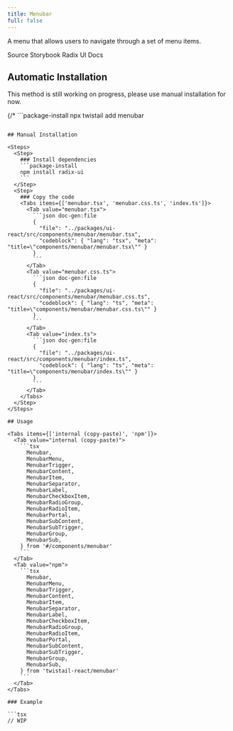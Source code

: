 ```yaml
---
title: Menubar
full: false
---
```


A menu that allows users to navigate through a set of menu items.

<Badges>
  <BadgeLink href="https://github.com/riipandi/twistail/tree/main/packages/ui-react/src/components/menubar" external>
    Source
  </BadgeLink>
  <BadgeLink href="https://storybook.twistail.com/?path=/docs/layout-components-menubar--default" external>
    Storybook
  </BadgeLink>
  <BadgeLink href="https://www.radix-ui.com/primitives/docs/components/menubar#api-reference" external>
    Radix UI Docs
  </BadgeLink>
</Badges>

## Automatic Installation

<Callout type='warn'>
  This method is still working on progress, please use manual installation for now.
</Callout>

{/* ```package-install
npx twistail add menubar
``` */}

## Manual Installation

<Steps>
  <Step>
    ### Install dependencies
    ```package-install
    npm install radix-ui
    ```
  </Step>
  <Step>
    ### Copy the code
    <Tabs items={['menubar.tsx', 'menubar.css.ts', 'index.ts']}>
      <Tab value="menubar.tsx">
        ```json doc-gen:file
        {
          "file": "../packages/ui-react/src/components/menubar/menubar.tsx",
          "codeblock": { "lang": "tsx", "meta": "title=\"components/menubar/menubar.tsx\"" }
        }
        ```
      </Tab>
      <Tab value="menubar.css.ts">
        ```json doc-gen:file
        {
          "file": "../packages/ui-react/src/components/menubar/menubar.css.ts",
          "codeblock": { "lang": "ts", "meta": "title=\"components/menubar/menubar.css.ts\"" }
        }
        ```
      </Tab>
      <Tab value="index.ts">
        ```json doc-gen:file
        {
          "file": "../packages/ui-react/src/components/menubar/index.ts",
          "codeblock": { "lang": "ts", "meta": "title=\"components/menubar/index.ts\"" }
        }
        ```
      </Tab>
    </Tabs>
  </Step>
</Steps>

## Usage

<Tabs items={['internal (copy-paste)', 'npm']}>
  <Tab value="internal (copy-paste)">
    ```tsx
      Menubar,
      MenubarMenu,
      MenubarTrigger,
      MenubarContent,
      MenubarItem,
      MenubarSeparator,
      MenubarLabel,
      MenubarCheckboxItem,
      MenubarRadioGroup,
      MenubarRadioItem,
      MenubarPortal,
      MenubarSubContent,
      MenubarSubTrigger,
      MenubarGroup,
      MenubarSub,
    } from '#/components/menubar'
    ```
  </Tab>
  <Tab value="npm">
    ```tsx
      Menubar,
      MenubarMenu,
      MenubarTrigger,
      MenubarContent,
      MenubarItem,
      MenubarSeparator,
      MenubarLabel,
      MenubarCheckboxItem,
      MenubarRadioGroup,
      MenubarRadioItem,
      MenubarPortal,
      MenubarSubContent,
      MenubarSubTrigger,
      MenubarGroup,
      MenubarSub,
    } from 'twistail-react/menubar'
    ```
  </Tab>
</Tabs>

### Example

```tsx
// WIP
```
